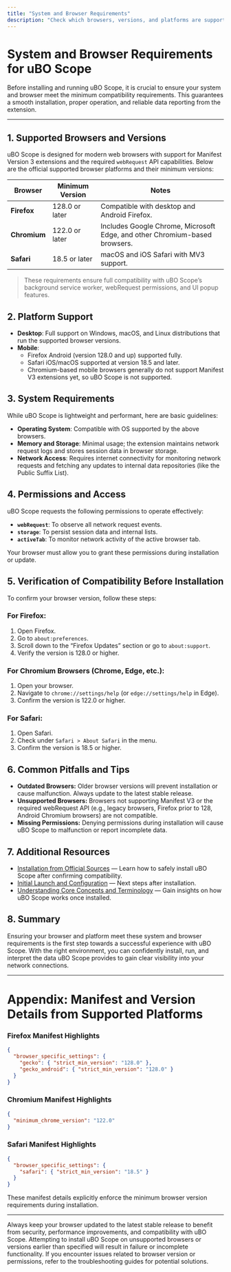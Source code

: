 ```yaml
---
title: "System and Browser Requirements"
description: "Check which browsers, versions, and platforms are supported before installing uBO Scope. Ensure your system and browser meet the minimum requirements to guarantee a smooth installation and operation experience."
---
```


# System and Browser Requirements for uBO Scope

Before installing and running uBO Scope, it is crucial to ensure your system and browser meet the minimum compatibility requirements. This guarantees a smooth installation, proper operation, and reliable data reporting from the extension.

---

## 1. Supported Browsers and Versions

uBO Scope is designed for modern web browsers with support for Manifest Version 3 extensions and the required `webRequest` API capabilities. Below are the official supported browser platforms and their minimum versions:

| Browser      | Minimum Version | Notes                                         |
|--------------|-----------------|-----------------------------------------------|
| **Firefox**  | 128.0 or later   | Compatible with desktop and Android Firefox. |
| **Chromium** | 122.0 or later   | Includes Google Chrome, Microsoft Edge, and other Chromium-based browsers. |
| **Safari**   | 18.5 or later    | macOS and iOS Safari with MV3 support.       |

> These requirements ensure full compatibility with uBO Scope’s background service worker, webRequest permissions, and UI popup features.


## 2. Platform Support

- **Desktop**: Full support on Windows, macOS, and Linux distributions that run the supported browser versions.
- **Mobile**:
  - Firefox Android (version 128.0 and up) supported fully.
  - Safari iOS/macOS supported at version 18.5 and later.
  - Chromium-based mobile browsers generally do not support Manifest V3 extensions yet, so uBO Scope is not supported.


## 3. System Requirements

While uBO Scope is lightweight and performant, here are basic guidelines:

- **Operating System**: Compatible with OS supported by the above browsers.
- **Memory and Storage**: Minimal usage; the extension maintains network request logs and stores session data in browser storage.
- **Network Access**: Requires internet connectivity for monitoring network requests and fetching any updates to internal data repositories (like the Public Suffix List).


## 4. Permissions and Access

uBO Scope requests the following permissions to operate effectively:

- **`webRequest`**: To observe all network request events.
- **`storage`**: To persist session data and internal lists.
- **`activeTab`**: To monitor network activity of the active browser tab.

Your browser must allow you to grant these permissions during installation or update.


## 5. Verification of Compatibility Before Installation

To confirm your browser version, follow these steps:

### For Firefox:
1. Open Firefox.
2. Go to `about:preferences`.
3. Scroll down to the “Firefox Updates” section or go to `about:support`.
4. Verify the version is 128.0 or higher.

### For Chromium Browsers (Chrome, Edge, etc.):
1. Open your browser.
2. Navigate to `chrome://settings/help` (or `edge://settings/help` in Edge).
3. Confirm the version is 122.0 or higher.

### For Safari:
1. Open Safari.
2. Check under `Safari > About Safari` in the menu.
3. Confirm the version is 18.5 or higher.


## 6. Common Pitfalls and Tips

- **Outdated Browsers:** Older browser versions will prevent installation or cause malfunction. Always update to the latest stable release.
- **Unsupported Browsers:** Browsers not supporting Manifest V3 or the required webRequest API (e.g., legacy browsers, Firefox prior to 128, Android Chromium browsers) are not compatible.
- **Missing Permissions:** Denying permissions during installation will cause uBO Scope to malfunction or report incomplete data.


## 7. Additional Resources

- [Installation from Official Sources](../installation-and-setup/install-from-official-sources) — Learn how to safely install uBO Scope after confirming compatibility.
- [Initial Launch and Configuration](../installation-and-setup/initial-launch-and-configuration) — Next steps after installation.
- [Understanding Core Concepts and Terminology](../../overview/understanding-architecture-concepts/core-concepts-terminology) — Gain insights on how uBO Scope works once installed.


## 8. Summary

Ensuring your browser and platform meet these system and browser requirements is the first step towards a successful experience with uBO Scope. With the right environment, you can confidently install, run, and interpret the data uBO Scope provides to gain clear visibility into your network connections.

---

# Appendix: Manifest and Version Details from Supported Platforms

### Firefox Manifest Highlights
```json
{
  "browser_specific_settings": {
    "gecko": { "strict_min_version": "128.0" },
    "gecko_android": { "strict_min_version": "128.0" }
  }
}
```

### Chromium Manifest Highlights
```json
{
  "minimum_chrome_version": "122.0"
}
```

### Safari Manifest Highlights
```json
{
  "browser_specific_settings": {
    "safari": { "strict_min_version": "18.5" }
  }
}
```

These manifest details explicitly enforce the minimum browser version requirements during installation.


---

<Tip>
Always keep your browser updated to the latest stable release to benefit from security, performance improvements, and compatibility with uBO Scope.
</Tip>

<Warning>
Attempting to install uBO Scope on unsupported browsers or versions earlier than specified will result in failure or incomplete functionality.
</Warning>

<Note>
If you encounter issues related to browser version or permissions, refer to the troubleshooting guides for potential solutions.
</Note>